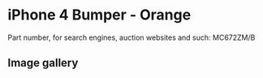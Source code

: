 # iPhone 4 Bumper - Orange

Part number, for search engines, auction websites and such: MC672ZM/B

## Image gallery

<div style={{ width: "768px" }}>
  <GalleryComponent
    images={[
      {
        original: "/everysource/MC672",
        thumbnail: "/everypreview/MC672",
      },
      {
        original: "/everysource/MC672_AV1",
        thumbnail: "/everypreview/MC672_AV1",
      },
      {
        original: "/everysource/MC672_AV2",
        thumbnail: "/everypreview/MC672_AV2",
      },
      {
        original: "/everysource/MC672_AV3",
        thumbnail: "/everypreview/MC672_AV3",
      },
      {
        original: "/everysource/MC672_AV4",
        thumbnail: "/everypreview/MC672_AV4",
      },
      {
        original: "/everysource/MC672_AV5",
        thumbnail: "/everypreview/MC672_AV5",
      }
    ]}
  />
</div>